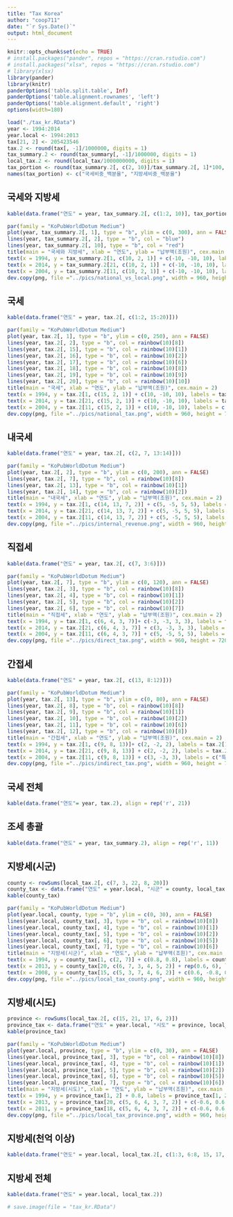 ```yaml
---
title: "Tax Korea"
author: "coop711"
date: "`r Sys.Date()`"
output: html_document
---
```


```r
knitr::opts_chunk$set(echo = TRUE)
# install.packages("pander", repos = "https://cran.rstudio.com")
# install.packages("xlsx", repos = "https://cran.rstudio.com")
# library(xlsx)
library(pander)
library(knitr)
panderOptions('table.split.table', Inf)
panderOptions('table.alignment.rownames', 'left')
panderOptions('table.alignment.default', 'right')
options(width=180)
```

<!--## Tax Data-->

```r
load("./tax_kr.RData")
year <- 1994:2014
year.local <- 1994:2013
tax[21, 2] <- 205423546
tax.2 <- round(tax[, -1]/1000000, digits = 1)
tax_summary.2 <- round(tax_summary[, -1]/1000000, digits = 1)
local_tax.2 <- round(local_tax/1000000000, digits = 1)
tax_portion <- round(tax_summary.2[, c(2, 10)]/tax_summary.2[, 1]*100, digits = 1)
names(tax_portion) <- c("국세비중_백분율", "지방세비중_백분율")
```

## 국세와 지방세

```r
kable(data.frame("연도" = year, tax_summary.2[, c(1:2, 10)], tax_portion))
```

```r
par(family = "KoPubWorldDotum Medium")
plot(year, tax_summary.2[, 1], type = "b", ylim = c(0, 300), ann = FALSE)
lines(year, tax_summary.2[, 2], type = "b", col = "blue")
lines(year, tax_summary.2[, 10], type = "b", col = "red")
title(main = "국세와 지방세", xlab = "연도", ylab = "납부액(조원)", cex.main = 2)
text(x = 1994, y = tax_summary.2[1, c(10, 2, 1)] + c(-10, -10, 10), labels = tax_summary.2[1, c(10, 2, 1)])
text(x = 2014, y = tax_summary.2[21, c(10, 2, 1)] + c(-10, -10, 10), labels = tax_summary.2[21, c(10, 2, 1)])
text(x = 2004, y = tax_summary.2[11, c(10, 2, 1)] + c(-10, -10, 10), labels = c("지방세", "국세", "조세(계)"))
dev.copy(png, file ="../pics/national_vs_local.png", width = 960, height = 720)
```



## 국세

```r
kable(data.frame("연도" = year, tax.2[, c(1:2, 15:20)]))
```

```r
par(family = "KoPubWorldDotum Medium")
plot(year, tax.2[, 1], type = "b", ylim = c(0, 250), ann = FALSE)
lines(year, tax.2[, 2], type = "b", col = rainbow(10)[8])
lines(year, tax.2[, 15], type = "b", col = rainbow(10)[1])
lines(year, tax.2[, 16], type = "b", col = rainbow(10)[2])
lines(year, tax.2[, 17], type = "b", col = rainbow(10)[6])
lines(year, tax.2[, 18], type = "b", col = rainbow(10)[8])
lines(year, tax.2[, 19], type = "b", col = rainbow(10)[9])
lines(year, tax.2[, 20], type = "b", col = rainbow(10)[10])
title(main = "국세", xlab = "연도", ylab = "납부액(조원)", cex.main = 2)
text(x = 1994, y = tax.2[1, c(15, 2, 1)] + c(10, -10, 10), labels = tax.2[1, c(15, 2, 1)])
text(x = 2014, y = tax.2[21, c(15, 2, 1)] + c(10, -10, 10), labels = tax.2[21, c(15, 2, 1)])
text(x = 2004, y = tax.2[11, c(15, 2, 1)] + c(10, -10, 10), labels = c("교통세 등", "내국세", "국세"))
dev.copy(png, file ="../pics/national_tax.png", width = 960, height = 720)
```



## 내국세

```r
kable(data.frame("연도" = year, tax.2[, c(2, 7, 13:14)]))
```

```r
par(family = "KoPubWorldDotum Medium")
plot(year, tax.2[, 2], type = "b", ylim = c(0, 200), ann = FALSE)
lines(year, tax.2[, 7], type = "b", col = rainbow(10)[8])
lines(year, tax.2[, 13], type = "b", col = rainbow(10)[1])
lines(year, tax.2[, 14], type = "b", col = rainbow(10)[2])
title(main = "내국세", xlab = "연도", ylab = "납부액(조원)", cex.main = 2)
text(x = 1994, y = tax.2[1, c(14, 13, 7, 2)] + c(5, -5, 5, 5), labels = tax.2[1, c(14, 13, 7, 2)])
text(x = 2014, y = tax.2[21, c(14, 13, 7, 2)] + c(5, -5, 5, 5), labels = tax.2[21, c(14, 13, 7, 2)])
text(x = 2004, y = tax.2[11, c(14, 13, 7, 2)] + c(5, -5, 5, 5), labels = c("과년도수입", "간접세", "직접세", "내국세"))
dev.copy(png, file ="../pics/internal_revenue.png", width = 960, height = 720)
```

## 직접세

```r
kable(data.frame("연도" = year, tax.2[, c(7, 3:6)]))
```

```r
par(family = "KoPubWorldDotum Medium")
plot(year, tax.2[, 7], type = "b", ylim = c(0, 120), ann = FALSE)
lines(year, tax.2[, 3], type = "b", col = rainbow(10)[8])
lines(year, tax.2[, 4], type = "b", col = rainbow(10)[1])
lines(year, tax.2[, 5], type = "b", col = rainbow(10)[2])
lines(year, tax.2[, 6], type = "b", col = rainbow(10)[7])
title(main = "직접세", xlab = "연도", ylab = "납부액(조원)", cex.main = 2)
text(x = 1994, y = tax.2[1, c(6, 4, 3, 7)]+ c(-3, -3, 3, 3), labels = tax.2[1, c(6, 4, 3, 7)])
text(x = 2014, y = tax.2[21, c(6, 4, 3, 7)] + c(3, -3, 3, 3), labels = tax.2[21, c(6, 4, 3, 7)])
text(x = 2004, y = tax.2[11, c(6, 4, 3, 7)] + c(5, -5, 5, 5), labels = c("증여세 등", "소득세", "법인세", "직접세"))
dev.copy(png, file ="../pics/direct_tax.png", width = 960, height = 720)
```


## 간접세

```r
kable(data.frame("연도" = year, tax.2[, c(13, 8:12)]))
```

```r
par(family = "KoPubWorldDotum Medium")
plot(year, tax.2[, 13], type = "b", ylim = c(0, 80), ann = FALSE)
lines(year, tax.2[, 8], type = "b", col = rainbow(10)[8])
lines(year, tax.2[, 9], type = "b", col = rainbow(10)[1])
lines(year, tax.2[, 10], type = "b", col = rainbow(10)[2])
lines(year, tax.2[, 11], type = "b", col = rainbow(10)[6])
lines(year, tax.2[, 12], type = "b", col = rainbow(10)[8])
title(main = "간접세", xlab = "연도", ylab = "납부액(조원)", cex.main = 2)
text(x = 1994, y = tax.2[1, c(9, 8, 13)]+ c(2, -2, 2), labels = tax.2[1, c(9, 8, 13)])
text(x = 2014, y = tax.2[21, c(9, 8, 13)] + c(2, -2, 2), labels = tax.2[21, c(9, 8, 13)])
text(x = 2004, y = tax.2[11, c(9, 8, 13)] + c(3, -3, 3), labels = c("특별소비세 등", "부가가치세", "간접세"))
dev.copy(png, file ="../pics/indirect_tax.png", width = 960, height = 720)
```

## 국세 전체

```r
kable(data.frame("연도"= year, tax.2), align = rep('r', 21))
```

## 조세 총괄

```r
kable(data.frame("연도" = year, tax_summary.2), align = rep('r', 11))
```

## 지방세(시군)

```r
county <- rowSums(local_tax.2[, c(7, 3, 22, 8, 20)])
county_tax <- data.frame("연도" = year.local, "시군" = county, local_tax.2[, c(7, 3, 22, 8, 20)])
kable(county_tax)
```

```r
par(family = "KoPubWorldDotum Medium")
plot(year.local, county, type = "b", ylim = c(0, 30), ann = FALSE)
lines(year.local, county_tax[, 3], type = "b", col = rainbow(10)[8])
lines(year.local, county_tax[, 4], type = "b", col = rainbow(10)[1])
lines(year.local, county_tax[, 5], type = "b", col = rainbow(10)[2])
lines(year.local, county_tax[, 6], type = "b", col = rainbow(10)[5])
lines(year.local, county_tax[, 7], type = "b", col = rainbow(10)[6])
title(main = "지방세(시군)", xlab = "연도", ylab = "납부액(조원)", cex.main = 2)
text(x = 1994, y = county_tax[1, c(2, 7)] + c(0.8, 0.8), labels = county_tax[1, c(2, 7)])
text(x = 2013, y = county_tax[20, c(6, 7, 3, 4, 5, 2)] + rep(0.6, 6), labels = county_tax[20, c(6, 7, 3, 4, 5, 2)])
text(x = 2008, y = county_tax[15, c(5, 3, 7, 4, 6, 2)] + c(0.6, -0.8, 0.6, 1, 1, 1), labels = c("지방소득세", "자동차세", "담배소비세", "재산세", "주민세", "지방세(시군)"))
dev.copy(png, file ="../pics/local_tax_county.png", width = 960, height = 720)
```


## 지방세(시도)

```r
province <- rowSums(local_tax.2[, c(15, 21, 17, 6, 2)])
province_tax <- data.frame("연도" = year.local, "시도" = province, local_tax.2[, c(15, 21, 17, 6, 2)])
kable(province_tax)
```

```r
par(family = "KoPubWorldDotum Medium")
plot(year.local, province, type = "b", ylim = c(0, 30), ann = FALSE)
lines(year.local, province_tax[, 3], type = "b", col = rainbow(10)[8])
lines(year.local, province_tax[, 4], type = "b", col = rainbow(10)[1])
lines(year.local, province_tax[, 5], type = "b", col = rainbow(10)[2])
lines(year.local, province_tax[, 6], type = "b", col = rainbow(10)[5])
lines(year.local, province_tax[, 7], type = "b", col = rainbow(10)[6])
title(main = "지방세(시도)", xlab = "연도", ylab = "납부액(조원)", cex.main = 2)
text(x = 1994, y = province_tax[1, 2] + 0.8, labels = province_tax[1, 2])
text(x = 2013, y = province_tax[20, c(5, 6, 4, 3, 7, 2)] + c(-0.6, 0.6, 0.6, 0.6, 0.6, 0.6), labels = province_tax[20, c(5, 6, 4, 3, 7, 2)])
text(x = 2011, y = province_tax[18, c(5, 6, 4, 3, 7, 2)] + c(-0.6, 0.6, 0.8, 1, 1, 1), labels = c("레저세", "등록면허세", "지방소비세", "지방교육세", "취득세", "지방세(시도)"))
dev.copy(png, file ="../pics/local_tax_province.png", width = 960, height = 720)
```

## 지방세(천억 이상)

```r
kable(data.frame("연도" = year.local, local_tax.2[, c(1:3, 6:8, 15, 17, 20:23)]))
```

## 지방세 전체

```r
kable(data.frame("연도" = year.local, local_tax.2))
```

```r
# save.image(file = "tax_kr.RData")
```